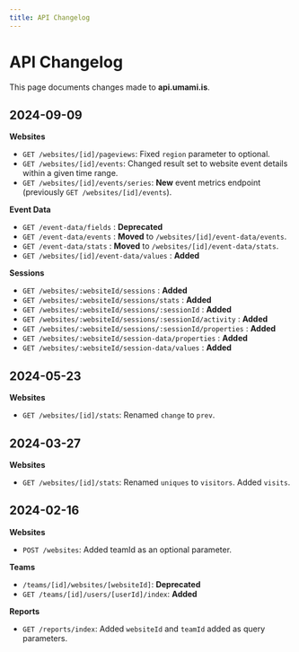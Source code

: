 ```yaml
---
title: API Changelog
---
```


# API Changelog

This page documents changes made to **api.umami.is**.

## 2024-09-09

**Websites**

- `GET /websites/[id]/pageviews`: Fixed `region` parameter to optional.
- `GET /websites/[id]/events`: Changed result set to website event details within a given time range.
- `GET /websites/[id]/events/series`: **New** event metrics endpoint (previously `GET /websites/[id]/events`).

**Event Data**

- `GET /event-data/fields` : **Deprecated**
- `GET /event-data/events` : **Moved** to `/websites/[id]/event-data/events`.
- `GET /event-data/stats` : **Moved** to `/websites/[id]/event-data/stats`.
- `GET /websites/[id]/event-data/values` : **Added**

**Sessions**

- `GET /websites/:websiteId/sessions` : **Added**
- `GET /websites/:websiteId/sessions/stats` : **Added**
- `GET /websites/:websiteId/sessions/:sessionId` : **Added**
- `GET /websites/:websiteId/sessions/:sessionId/activity` : **Added**
- `GET /websites/:websiteId/sessions/:sessionId/properties` : **Added**
- `GET /websites/:websiteId/session-data/properties` : **Added**
- `GET /websites/:websiteId/session-data/values` : **Added**

## 2024-05-23

**Websites**

- `GET /websites/[id]/stats`: Renamed `change` to `prev`.

## 2024-03-27

**Websites**

- `GET /websites/[id]/stats`: Renamed `uniques` to `visitors`. Added `visits`.

## 2024-02-16

**Websites**

- `POST /websites`: Added teamId as an optional parameter.

**Teams**

- `/teams/[id]/websites/[websiteId]`: **Deprecated**
- `GET /teams/[id]/users/[userId]/index`: **Added**

**Reports**

- `GET /reports/index`: Added `websiteId` and `teamId` added as query parameters.

